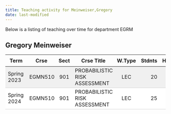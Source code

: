 ```yaml
---
title: Teaching activity for Meinweiser,Gregory
date: last-modified
---
```


Below is a listing of teaching over time for department EGRM


## Gregory Meinweiser

<style type="text/css">
#T_da2b8 table {
  width: 100%;
  border-collapse: collapse;
}
#T_da2b8 th {
  text-align: center;
  padding: 8px;
}
#T_da2b8 td:nth-child(1) {
  padding-right: 10px;
  text-align: left;
}
#T_da2b8 td:nth-child(2) {
  padding-right: 5px;
  text-align: left;
}
#T_da2b8  td:nth-child(4) {
  padding-right: 5px;
  text-align: left;
}
#T_da2b8 td:nth-child(3) {
  text-align: center;
}
#T_da2b8  td:nth-child(5) {
  text-align: center;
}
#T_da2b8 td:nth-child(6) {
  text-align: right;
}
#T_da2b8  td:nth-child(7) {
  text-align: right;
}
#T_da2b8_row0_col0, #T_da2b8_row0_col1, #T_da2b8_row0_col2, #T_da2b8_row0_col3, #T_da2b8_row0_col4, #T_da2b8_row0_col5, #T_da2b8_row0_col6 {
  background-color: #f0f0f0;
  border-bottom: 1px solid #ccc;
}
#T_da2b8_row1_col0, #T_da2b8_row1_col1, #T_da2b8_row1_col2, #T_da2b8_row1_col3, #T_da2b8_row1_col4, #T_da2b8_row1_col5, #T_da2b8_row1_col6 {
  background-color: #ffffff;
  border-bottom: 1px solid #ccc;
}
</style>
<table id="T_da2b8">
  <thead>
    <tr>
      <th id="T_da2b8_level0_col0" class="col_heading level0 col0" >Term</th>
      <th id="T_da2b8_level0_col1" class="col_heading level0 col1" >Crse</th>
      <th id="T_da2b8_level0_col2" class="col_heading level0 col2" >Sect</th>
      <th id="T_da2b8_level0_col3" class="col_heading level0 col3" >Crse Title</th>
      <th id="T_da2b8_level0_col4" class="col_heading level0 col4" >W.Type</th>
      <th id="T_da2b8_level0_col5" class="col_heading level0 col5" >Stdnts</th>
      <th id="T_da2b8_level0_col6" class="col_heading level0 col6" >Hours</th>
    </tr>
  </thead>
  <tbody>
    <tr>
      <td id="T_da2b8_row0_col0" class="data row0 col0" >Spring 2023</td>
      <td id="T_da2b8_row0_col1" class="data row0 col1" >EGMN510</td>
      <td id="T_da2b8_row0_col2" class="data row0 col2" >901</td>
      <td id="T_da2b8_row0_col3" class="data row0 col3" >PROBABILISTIC RISK ASSESSMENT</td>
      <td id="T_da2b8_row0_col4" class="data row0 col4" >LEC</td>
      <td id="T_da2b8_row0_col5" class="data row0 col5" >20</td>
      <td id="T_da2b8_row0_col6" class="data row0 col6" >60</td>
    </tr>
    <tr>
      <td id="T_da2b8_row1_col0" class="data row1 col0" >Spring 2024</td>
      <td id="T_da2b8_row1_col1" class="data row1 col1" >EGMN510</td>
      <td id="T_da2b8_row1_col2" class="data row1 col2" >901</td>
      <td id="T_da2b8_row1_col3" class="data row1 col3" >PROBABILISTIC RISK ASSESSMENT</td>
      <td id="T_da2b8_row1_col4" class="data row1 col4" >LEC</td>
      <td id="T_da2b8_row1_col5" class="data row1 col5" >25</td>
      <td id="T_da2b8_row1_col6" class="data row1 col6" >75</td>
    </tr>
  </tbody>
</table>



